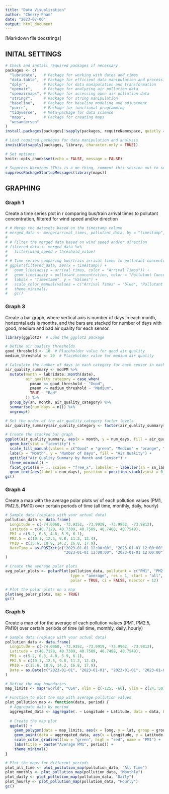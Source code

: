 ```yaml
---
title: "Data Visualization"
author: "Cherry Pham"
date: "2023-07-06"
output: html_document
---
```


[Markdown file docstrings]

## INITAL SETTINGS

```r
# Check and install required packages if necessary
packages <- c(
  "lubridate",   # Package for working with dates and times
  "data.table",  # Package for efficient data manipulation and processing
  "dplyr",       # Package for data manipulation and transformation
  "openair",     # Package for analyzing air pollution data
  "openairmaps", # Package for accessing open air pollution data
  "stringr",     # Package for string manipulation
  "baseline",    # Package for baseline modeling and adjustment
  "purrr",       # Package for functional programming
  "tidyverse",   # Meta-package for data science
  "maps",        # Package for creating maps
  "wesanderson"
)
install.packages(packages[!sapply(packages, requireNamespace, quietly = TRUE)])

# Load required packages for data manipulation and analysis
invisible(sapply(packages, library, character.only = TRUE))

# Set options
knitr::opts_chunk$set(echo = FALSE, message = FALSE)

# Suppress Warnings (This is a me thing, comment this session out to see the conflicting functions)
suppressPackageStartupMessages(library(maps))
```

## GRAPHING

### Graph 1

Create a time series plot in r comparing bus/train arrival times to pollutant concentration, filtered for wind speed and/or direction

```r
# # Merge the datasets based on the timestamp column
# merged_data <- merge(arrival_times, pollutant_data, by = "timestamp", all = TRUE)
# 
# # Filter the merged data based on wind speed and/or direction
# filtered_data <- merged_data %>%
#   filter(wind_speed > threshold_value)
# 
# # Time series comparing bus/train arrival times to pollutant concentration
# ggplot(filtered_data, aes(x = timestamp)) +
#   geom_line(aes(y = arrival_times, color = "Arrival Times")) +
#   geom_line(aes(y = pollutant_concentration, color = "Pollutant Concentration")) +
#   labs(x = "Timestamp", y = "Values") +
#   scale_color_manual(values = c("Arrival Times" = "blue", "Pollutant Concentration" = "red")) +
#   theme_minimal()
#   gc()
```

### Graph 3

Create a bar graph, where vertical axis is number of days in each month, horizontal axis is months, and the bars are stacked for number of days with good, medium and bad air quality for each sensor.

```r
library(ggplot2)  # Load the ggplot2 package

# Define air quality thresholds
good_threshold <- 10  # Placeholder value for good air quality
medium_threshold <- 20  # Placeholder value for medium air quality

# Calculate the number of days in each category for each sensor in each month
air_quality_summary <- modPM %>%
  mutate(month = lubridate::month(date),
         air_quality_category = case_when(
           pmsum <= good_threshold ~ "Good",
           pmsum <= medium_threshold ~ "Medium",
           TRUE ~ "Bad"
         )) %>%
  group_by(sn, month, air_quality_category) %>%
  summarise(num_days = n()) %>%
  ungroup()

# Set the order of the air_quality_category factor levels
air_quality_summary$air_quality_category <- factor(air_quality_summary$air_quality_category, levels = c("Bad", "Medium", "Good"))

# Create the stacked bar graph
ggplot(air_quality_summary, aes(x = month, y = num_days, fill = air_quality_category)) +
  geom_bar(stat = "identity") +
  scale_fill_manual(values = c("Good" = "green", "Medium" = "orange", "Bad" = "red")) +
  labs(x = "Month", y = "Number of Days", fill = "Air Quality") +
  ggtitle("Air Quality Summary by Month and Sensor") +
  theme_minimal() +
  facet_grid(sn ~ ., scales = "free_x", labeller = labeller(sn = sn_labels)) +
  geom_text(aes(label = num_days), position = position_stack(vjust = 0.5), color = "white")
gc()
```

### Graph 4

Create a map with the average polar plots w/ of each pollution values (PM1, PM2.5, PM10) over certain periods of time (all time, monthly, daily, hourly)

```r
# Sample data (replace with your actual data)
pollution_data <- data.frame(
  Longitude = c(-74.0060, -73.9352, -73.9919, -73.9962, -73.9812),
  Latitude = c(40.7128, 40.7309, 40.7589, 40.7488, 40.7549),
  PM1 = c(5.2, 6.3, 4.8, 5.9, 6.1),
  PM2.5 = c(10.1, 12.5, 9.8, 11.2, 12.4),
  PM10 = c(15.6, 18.9, 14.2, 16.8, 17.9),
  DateTime = as.POSIXct(c("2023-01-01 12:00:00", "2023-01-01 12:00:00", "2023-01-01 12:00:00",
                          "2023-01-01 12:00:00", "2023-01-01 12:00:00"))
)

# Create the average polar plots
avg_polar_plots <- polarPlot(pollution_data, pollutant = c("PM1", "PM2.5", "PM10"),
                             type = "average", res = 1, start = "all",
                             polar = TRUE, ci = FALSE, nsector = 12)

# Plot the polar plots on a map
plot(avg_polar_plots, map = TRUE)
gc()
```

### Graph 5

Create a map of for the average of each pollution values (PM1, PM2.5, PM10) over certain periods of time (all time, monthly, daily, hourly)

```r
# Sample data (replace with your actual data)
pollution_data <- data.frame(
  Longitude = c(-74.0060, -73.9352, -73.9919, -73.9962, -73.9812),
  Latitude = c(40.7128, 40.7309, 40.7589, 40.7488, 40.7549),
  PM1 = c(5.2, 6.3, 4.8, 5.9, 6.1),
  PM2.5 = c(10.1, 12.5, 9.8, 11.2, 12.4),
  PM10 = c(15.6, 18.9, 14.2, 16.8, 17.9),
  Date = as.Date(c("2023-01-01", "2023-01-01", "2023-01-01", "2023-01-01", "2023-01-01"))
)

# Define the map boundaries
map_limits <- map("world", "USA", xlim = c(-125, -66), ylim = c(24, 50), plot = FALSE)

# Function to plot the map with average pollution values
plot_pollution_map <- function(data, period) {
  # Aggregate data by period
  aggregated_data <- aggregate(. ~ Longitude + Latitude, data = data, FUN = mean)
  
  # Create the map plot
  ggplot() +
    geom_polygon(data = map_limits, aes(x = long, y = lat, group = group), fill = "lightgray", color = "black") +
    geom_point(data = aggregated_data, aes(x = Longitude, y = Latitude, color = PM1), size = 3) +
    scale_color_gradient(low = "green", high = "red", name = "PM1") +
    labs(title = paste("Average PM1", period)) +
    theme_minimal()
}

# Plot the maps for different periods
plot_all_time <- plot_pollution_map(pollution_data, "All Time")
plot_monthly <- plot_pollution_map(pollution_data, "Monthly")
plot_daily <- plot_pollution_map(pollution_data, "Daily")
plot_hourly <- plot_pollution_map(pollution_data, "Hourly")
gc()
```
